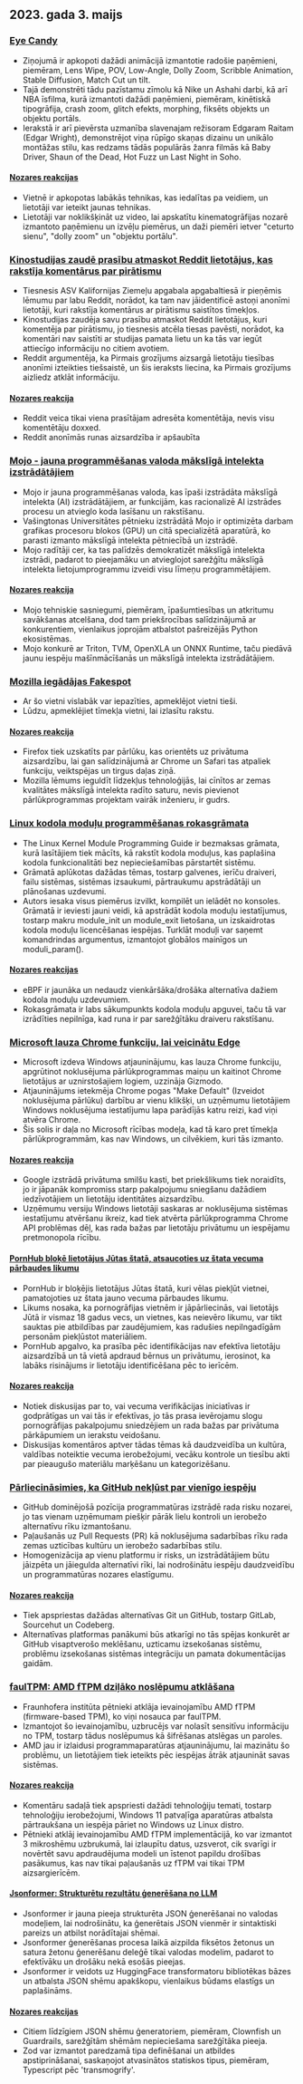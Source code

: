 

<CallToAction />

<Steps>

## 2023. gada 3. maijs

### [Eye Candy](https://eycndy.com)

- Ziņojumā ir apkopoti dažādi animācijā izmantotie radošie paņēmieni, piemēram, Lens Wipe, POV, Low-Angle, Dolly Zoom, Scribble Animation, Stable Diffusion, Match Cut un tilt.
- Tajā demonstrēti tādu pazīstamu zīmolu kā Nike un Ashahi darbi, kā arī NBA īsfilma, kurā izmantoti dažādi paņēmieni, piemēram, kinētiskā tipogrāfija, crash zoom, glitch efekts, morphing, fiksēts objekts un objektu portāls.
- Ierakstā ir arī pievērsta uzmanība slavenajam režisoram Edgaram Raitam (Edgar Wright), demonstrējot viņa rūpīgo skaņas dizainu un unikālo montāžas stilu, kas redzams tādās populārās žanra filmās kā Baby Driver, Shaun of the Dead, Hot Fuzz un Last Night in Soho.

#### [Nozares reakcijas](http://news.ycombinator.com/item?id=35791575)

- Vietnē ir apkopotas labākās tehnikas, kas iedalītas pa veidiem, un lietotāji var ieteikt jaunas tehnikas.
- Lietotāji var noklikšķināt uz video, lai apskatītu kinematogrāfijas nozarē izmantoto paņēmienu un izvēļu piemērus, un daži piemēri ietver "ceturto sienu", "dolly zoom" un "objektu portālu".

### [Kinostudijas zaudē prasību atmaskot Reddit lietotājus, kas rakstīja komentārus par pirātismu](https://arstechnica.com/tech-policy/2023/05/judge-wont-force-reddit-to-identify-anonymous-users-who-discussed-piracy/)

- Tiesnesis ASV Kalifornijas Ziemeļu apgabala apgabaltiesā ir pieņēmis lēmumu par labu Reddit, norādot, ka tam nav jāidentificē astoņi anonīmi lietotāji, kuri rakstīja komentārus ar pirātismu saistītos tīmekļos.
- Kinostudijas zaudēja savu prasību atmaskot Reddit lietotājus, kuri komentēja par pirātismu, jo tiesnesis atcēla tiesas pavēsti, norādot, ka komentāri nav saistīti ar studijas pamata lietu un ka tās var iegūt attiecīgo informāciju no citiem avotiem.
- Reddit argumentēja, ka Pirmais grozījums aizsargā lietotāju tiesības anonīmi izteikties tiešsaistē, un šis ieraksts liecina, ka Pirmais grozījums aizliedz atklāt informāciju.

#### [Nozares reakcija](http://news.ycombinator.com/item?id=35787080)

- Reddit veica tikai viena prasītājam adresēta komentētāja, nevis visu komentētāju doxxed.
- Reddit anonīmās runas aizsardzība ir apšaubīta

### [Mojo - jauna programmēšanas valoda mākslīgā intelekta izstrādātājiem](https://www.modular.com/mojo)

- Mojo ir jauna programmēšanas valoda, kas īpaši izstrādāta mākslīgā intelekta (AI) izstrādātājiem, ar funkcijām, kas racionalizē AI izstrādes procesu un atvieglo koda lasīšanu un rakstīšanu.
- Vašingtonas Universitātes pētnieku izstrādātā Mojo ir optimizēta darbam grafikas procesoru blokos (GPU) un citā specializētā aparatūrā, ko parasti izmanto mākslīgā intelekta pētniecībā un izstrādē.
- Mojo radītāji cer, ka tas palīdzēs demokratizēt mākslīgā intelekta izstrādi, padarot to pieejamāku un atvieglojot sarežģītu mākslīgā intelekta lietojumprogrammu izveidi visu līmeņu programmētājiem.

#### [Nozares reakcija](http://news.ycombinator.com/item?id=35790367)

- Mojo tehniskie sasniegumi, piemēram, īpašumtiesības un atkritumu savākšanas atcelšana, dod tam priekšrocības salīdzinājumā ar konkurentiem, vienlaikus joprojām atbalstot pašreizējās Python ekosistēmas.
- Mojo konkurē ar Triton, TVM, OpenXLA un ONNX Runtime, taču piedāvā jaunu iespēju mašīnmācīšanās un mākslīgā intelekta izstrādātājiem.

### [Mozilla iegādājas Fakespot](https://www.fakespot.com/post/fakespot-acquired-by-mozilla)

- Ar šo vietni vislabāk var iepazīties, apmeklējot vietni tieši.
- Lūdzu, apmeklējiet tīmekļa vietni, lai izlasītu rakstu.

#### [Nozares reakcija](http://news.ycombinator.com/item?id=35789963)

- Firefox tiek uzskatīts par pārlūku, kas orientēts uz privātuma aizsardzību, lai gan salīdzinājumā ar Chrome un Safari tas atpaliek funkciju, veiktspējas un tirgus daļas ziņā.
- Mozilla lēmums ieguldīt līdzekļus tehnoloģijās, lai cīnītos ar zemas kvalitātes mākslīgā intelekta radīto saturu, nevis pievienot pārlūkprogrammas projektam vairāk inženieru, ir gudrs.

### [Linux kodola moduļu programmēšanas rokasgrāmata](https://sysprog21.github.io/lkmpg/)

- The Linux Kernel Module Programming Guide ir bezmaksas grāmata, kurā lasītājiem tiek mācīts, kā rakstīt kodola moduļus, kas paplašina kodola funkcionalitāti bez nepieciešamības pārstartēt sistēmu.
- Grāmatā aplūkotas dažādas tēmas, tostarp galvenes, ierīču draiveri, failu sistēmas, sistēmas izsaukumi, pārtraukumu apstrādātāji un plānošanas uzdevumi.
- Autors iesaka visus piemērus izvilkt, kompilēt un ielādēt no konsoles. Grāmatā ir ieviesti jauni veidi, kā apstrādāt kodola moduļu iestatījumus, tostarp makru module_init un module_exit lietošana, un izskaidrotas kodola moduļu licencēšanas iespējas. Turklāt moduļi var saņemt komandrindas argumentus, izmantojot globālos mainīgos un moduli_param().

#### [Nozares reakcijas](http://news.ycombinator.com/item?id=35782630)

- eBPF ir jaunāka un nedaudz vienkāršāka/drošāka alternatīva dažiem kodola moduļu uzdevumiem.
- Rokasgrāmata ir labs sākumpunkts kodola moduļu apguvei, taču tā var izrādīties nepilnīga, kad runa ir par sarežģītāku draiveru rakstīšanu.

### [Microsoft lauza Chrome funkciju, lai veicinātu Edge](https://gizmodo.com/microsoft-windows-google-chrome-feature-broken-edge-1850392901)

- Microsoft izdeva Windows atjauninājumu, kas lauza Chrome funkciju, apgrūtinot noklusējuma pārlūkprogrammas maiņu un kaitinot Chrome lietotājus ar uznirstošajiem logiem, uzzināja Gizmodo.
- Atjauninājums ietekmēja Chrome pogas "Make Default" (Izveidot noklusējuma pārlūku) darbību ar vienu klikšķi, un uzņēmumu lietotājiem Windows noklusējuma iestatījumu lapa parādījās katru reizi, kad viņi atvēra Chrome.
- Šis solis ir daļa no Microsoft rīcības modeļa, kad tā karo pret tīmekļa pārlūkprogrammām, kas nav Windows, un cilvēkiem, kuri tās izmanto.

#### [Nozares reakcija](http://news.ycombinator.com/item?id=35787707)

- Google izstrādā privātuma smilšu kasti, bet priekšlikums tiek noraidīts, jo ir jāpanāk kompromiss starp pakalpojumu sniegšanu dažādiem iedzīvotājiem un lietotāju identitātes aizsardzību.
- Uzņēmumu versiju Windows lietotāji saskaras ar noklusējuma sistēmas iestatījumu atvēršanu ikreiz, kad tiek atvērta pārlūkprogramma Chrome API problēmas dēļ, kas rada bažas par lietotāju privātumu un iespējamu pretmonopola rīcību.

#### [PornHub bloķē lietotājus Jūtas štatā, atsaucoties uz štata vecuma pārbaudes likumu](https://kslnewsradio.com/2003298/adult-website-pornhub-blocks-users-in-utah-from-accessing-the-site/)

- PornHub ir bloķējis lietotājus Jūtas štatā, kuri vēlas piekļūt vietnei, pamatojoties uz štata jauno vecuma pārbaudes likumu.
- Likums nosaka, ka pornogrāfijas vietnēm ir jāpārliecinās, vai lietotājs Jūtā ir vismaz 18 gadus vecs, un vietnes, kas neievēro likumu, var tikt sauktas pie atbildības par zaudējumiem, kas radušies nepilngadīgām personām piekļūstot materiāliem.
- PornHub apgalvo, ka prasība pēc identifikācijas nav efektīva lietotāju aizsardzībā un tā vietā apdraud bērnus un privātumu, ierosinot, ka labāks risinājums ir lietotāju identificēšana pēc to ierīcēm.

#### [Nozares reakcija](http://news.ycombinator.com/item?id=35786086)

- Notiek diskusijas par to, vai vecuma verifikācijas iniciatīvas ir godprātīgas un vai tās ir efektīvas, jo tās prasa ievērojamu slogu pornogrāfijas pakalpojumu sniedzējiem un rada bažas par privātuma pārkāpumiem un ierakstu veidošanu.
- Diskusijas komentāros aptver tādas tēmas kā daudzveidība un kultūra, valdības noteiktie vecuma ierobežojumi, vecāku kontrole un tiesību akti par pieaugušo materiālu marķēšanu un kategorizēšanu.

### [Pārliecināsimies, ka GitHub nekļūst par vienīgo iespēju](https://blog.edwardloveall.com/lets-make-sure-github-doesnt-become-the-only-option)

- GitHub dominējošā pozīcija programmatūras izstrādē rada risku nozarei, jo tas vienam uzņēmumam piešķir pārāk lielu kontroli un ierobežo alternatīvu rīku izmantošanu.
- Paļaušanās uz Pull Requests (PR) kā noklusējuma sadarbības rīku rada zemas uzticības kultūru un ierobežo sadarbības stilu.
- Homogenizācija ap vienu platformu ir risks, un izstrādātājiem būtu jāizpēta un jāiegulda alternatīvi rīki, lai nodrošinātu iespēju daudzveidību un programmatūras nozares elastīgumu.

#### [Nozares reakcija](http://news.ycombinator.com/item?id=35787102)

- Tiek apspriestas dažādas alternatīvas Git un GitHub, tostarp GitLab, Sourcehut un Codeberg.
- Alternatīvas platformas panākumi būs atkarīgi no tās spējas konkurēt ar GitHub visaptverošo meklēšanu, uzticamu izsekošanas sistēmu, problēmu izsekošanas sistēmas integrāciju un pamata dokumentācijas gaidām.

### [faulTPM: AMD fTPM dziļāko noslēpumu atklāšana](https://arxiv.org/abs/2304.14717)

- Fraunhofera institūta pētnieki atklāja ievainojamību AMD fTPM (firmware-based TPM), ko viņi nosauca par faulTPM.
- Izmantojot šo ievainojamību, uzbrucējs var nolasīt sensitīvu informāciju no TPM, tostarp tādus noslēpumus kā šifrēšanas atslēgas un paroles.
- AMD jau ir izlaidusi programmaparatūras atjauninājumu, lai mazinātu šo problēmu, un lietotājiem tiek ieteikts pēc iespējas ātrāk atjaunināt savas sistēmas.

#### [Nozares reakcija](http://news.ycombinator.com/item?id=35787195)

- Komentāru sadaļā tiek apspriesti dažādi tehnoloģiju temati, tostarp tehnoloģiju ierobežojumi, Windows 11 patvaļīga aparatūras atbalsta pārtraukšana un iespēja pāriet no Windows uz Linux distro.
- Pētnieki atklāj ievainojamību AMD fTPM implementācijā, ko var izmantot 3 mikroshēmu uzbrukumā, lai izlaupītu datus, uzsverot, cik svarīgi ir novērtēt savu apdraudējuma modeli un īstenot papildu drošības pasākumus, kas nav tikai paļaušanās uz fTPM vai tikai TPM aizsargierīcēm.

#### [Jsonformer: Strukturētu rezultātu ģenerēšana no LLM](https://github.com/1rgs/jsonformer)

- Jsonformer ir jauna pieeja strukturēta JSON ģenerēšanai no valodas modeļiem, lai nodrošinātu, ka ģenerētais JSON vienmēr ir sintaktiski pareizs un atbilst norādītajai shēmai.
- Jsonformer ģenerēšanas procesa laikā aizpilda fiksētos žetonus un satura žetonu ģenerēšanu deleģē tikai valodas modelim, padarot to efektīvāku un drošāku nekā esošās pieejas.
- Jsonformer ir veidots uz HuggingFace transformatoru bibliotēkas bāzes un atbalsta JSON shēmu apakškopu, vienlaikus būdams elastīgs un paplašināms.

#### [Nozares reakcijas](http://news.ycombinator.com/item?id=35790092)

- Citiem līdzīgiem JSON shēmu ģeneratoriem, piemēram, Clownfish un Guardrails, sarežģītām shēmām nepieciešama sarežģītāka pieeja.
- Zod var izmantot paredzamā tipa definēšanai un atbildes apstiprināšanai, saskaņojot atvasinātos statiskos tipus, piemēram, Typescript pēc 'transmogrify'.

</Steps>
